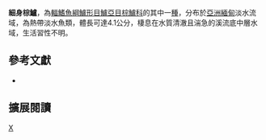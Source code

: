 {{Speciesbox 
| taxon = Badis pyema
| status = NE
| status_system = IUCN3.1
| authority = [[Kullander|Kullander]] & [[Britz|Britz]],2002
| synonyms = 
}}

'''細身棕鱸'''，為[[輻鰭魚綱|輻鰭魚綱]][[鱸形目|鱸形目]][[鱸亞目|鱸亞目]][[棕鱸科|棕鱸科]]的其中一[[種|種]]，分布於[[亞洲|亞洲]][[緬甸|緬甸]]淡水流域，為熱帶淡水魚類，體長可達4.1公分，棲息在水質清澈且湍急的溪流底中層水域，生活習性不明。
==參考文獻 ==
*{{FishBase_species|genus=Badis|species=pyema|year=2016|month=9}}

== 擴展閱讀 ==
{{refbegin}}
{{wikispecies-inline|Badis pyema|細身棕鱸}}
{{refend}}
{{Taxonbar|from=Q6422477}}

[[Category:棕鱸屬|X]]


{{鱸形目小作品}}